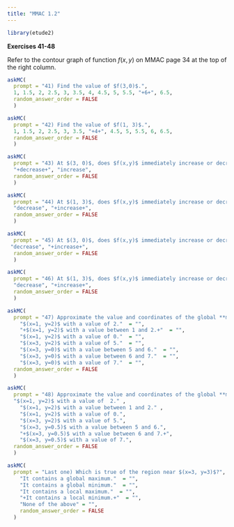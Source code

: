 ```yaml
---
title: "MMAC 1.2"
---
```


```r
library(etude2)
```

**Exercises 41-48**

Refer to the contour graph of function $f(x, y)$ on MMAC page 34 at the top of the right column.

```r
askMC(
  prompt = "41) Find the value of $f(3,0)$.",
  1, 1.5, 2, 2.5, 3, 3.5, 4, 4.5, 5, 5.5, "+6+", 6.5,
  random_answer_order = FALSE
  )
```

```r
askMC(
  prompt = "42) Find the value of $f(1, 3)$.",
  1, 1.5, 2, 2.5, 3, 3.5, "+4+", 4.5, 5, 5.5, 6, 6.5,
  random_answer_order = FALSE
  )
```

```r
askMC(
  prompt = "43) At $(3, 0)$, does $f(x,y)$ immediately increase or decrease as the $x$-input increases?",
  "+decrease+", "increase",
  random_answer_order = FALSE
  )
```

```r
askMC(
  prompt = "44) At $(1, 3)$, does $f(x,y)$ immediately increase or decrease as the $x$-input increases?",
  "decrease", "+increase+",
  random_answer_order = FALSE
  )
```

```r
askMC(
  prompt = "45) At $(3, 0)$, does $f(x,y)$ immediately increase or decrease as the $y$-input increases?",
 "decrease", "+increase+",
  random_answer_order = FALSE
  )
```


```r
askMC(
  prompt = "46) At $(1, 3)$, does $f(x,y)$ immediately increase or decrease as the $y$-input increases?",
  "decrease", "+increase+",
  random_answer_order = FALSE
  )
```

```r
askMC(
  prompt = "47) Approximate the value and coordinates of the global **minimum** of $f(x, y)$",
    "$(x=1, y=2)$ with a value of 2."  = "",
    "+$(x=1, y=2)$ with a value between 1 and 2.+"  = "",
    "$(x=1, y=2)$ with a value of 0."  = "",
    "$(x=3, y=2)$ with a value of 5."  = "",
    "$(x=3, y=0)$ with a value between 5 and 6."  = "",
    "$(x=3, y=0)$ with a value between 6 and 7."  = "",
    "$(x=3, y=0)$ with a value of 7."  = "",
  random_answer_order = FALSE
  )
```

```r
askMC(
  prompt = "48) Approximate the value and coordinates of the global **maximum** of $f(x, y)$",
  "$(x=1, y=2)$ with a value of  2." ,
    "$(x=1, y=2)$ with a value between 1 and 2." ,
    "$(x=1, y=2)$ with a value of 0.",
    "$(x=3, y=2)$ with a value of 5.",
    "$(x=3, y=0.5)$ with a value between 5 and 6.",
    "+$(x=3, y=0.5)$ with a value between 6 and 7.+",
    "$(x=3, y=0.5)$ with a value of 7.",
  random_answer_order = FALSE
  )
```

```r
askMC(
  prompt = "Last one) Which is true of the region near $(x=3, y=3)$?",
    "It contains a global maximum."  = "",
    "It contains a global minimum."  = "",
    "It contains a local maximum."  = "",
    "+It contains a local minimum.+"  = "",
    "None of the above" = "",
    random_answer_order = FALSE
  )
```
